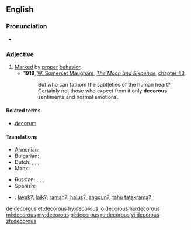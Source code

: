 ==English==

===Pronunciation===
* {{a|UK}} {{IPA|/ˈdɛkəɹəs/}}

===Adjective===
{{en-adj}}

# [[mark|Marked]] by [[proper]] [[behavior]]. {{rfex}}
#* '''1919''', [[w:William Somerset Maugham|W. Somerset Maugham]], ''[[w:The Moon and Sixpence|The Moon and Sixpence]]'', [[s:The Moon and Sixpence/Chapter XLIII|chapter 43]]
#*: But who can fathom the subtleties of the human heart? Certainly not those who expect from it only '''decorous''' sentiments and normal emotions.

====Related terms====
* [[decorum]]

====Translations====
{{trans-top|behaving properly}}
* Armenian: {{t|hy|պատշաճ|tr=patšač̣}}
* Bulgarian: {{t+|bg|пристоен}},  {{t+|bg|благоприличен}}
* Dutch: {{t+|nl|keurig}}, {{t+|nl|goed}}, {{t+|nl|net}},  {{t|nl|welvoeglijk}}
* Manx: {{t|gv|beasagh}}
{{trans-mid}}
* Russian: {{t+|ru|благопристойный|m|tr=blagopristójnyj|sc=Cyrl}}, {{t+|ru|порядочный|m|tr=porjádočnyj|sc=Cyrl}}, {{t+|ru|приличный|m|tr=prilíčnyj|sc=Cyrl}}, {{t+|ru|пристойный|m|tr=pristójnyj|sc=Cyrl}}
* Spanish: {{t|es|decoro|m}}
{{trans-bottom}}

{{checktrans-top}}
* {{ttbc|id}}: [[layak]]?, [[laik]]?, [[ramah]]?, [[halus]]?, [[anggun]]?, [[tahu tatakrama]]?
{{trans-mid}}
{{trans-bottom}}

[[de:decorous]]
[[et:decorous]]
[[hy:decorous]]
[[io:decorous]]
[[hu:decorous]]
[[ml:decorous]]
[[my:decorous]]
[[pl:decorous]]
[[ru:decorous]]
[[vi:decorous]]
[[zh:decorous]]